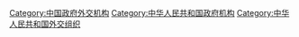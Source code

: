 [[Category:中国政府外交机构|Category:中国政府外交机构]]
[[Category:中华人民共和国政府机构|Category:中华人民共和国政府机构]]
[[Category:中华人民共和国外交组织|Category:中华人民共和国外交组织]]